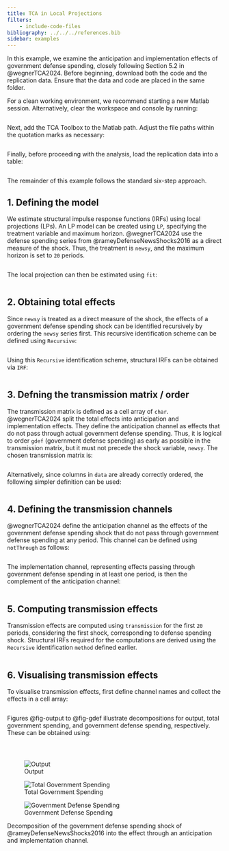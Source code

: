 ```yaml
---
title: TCA in Local Projections
filters: 
    - include-code-files
bibliography: ../../../references.bib
sidebar: examples
---
```


In this example, we examine the anticipation and implementation effects of government defense spending, closely following Section 5.2 in @wegnerTCA2024. Before beginning, download both the code and the replication data. Ensure that the data and code are placed in the same folder.

For a clean working environment, we recommend starting a new Matlab session. Alternatively, clear the workspace and console by running:

```.matlab
```

Next, add the TCA Toolbox to the Matlab path. Adjust the file paths within the quotation marks as necessary:

```.matlab
```

Finally, before proceeding with the analysis, load the replication data into a table:

```.matlab
```

The remainder of this example follows the standard six-step approach.

## 1. Defining the model

We estimate structural impulse response functions (IRFs) using local projections (LPs). An LP model can be created using `LP`, specifying the treatment variable and maximum horizon. @wegnerTCA2024 use the defense spending series from @rameyDefenseNewsShocks2016 as a direct measure of the shock. Thus, the treatment is `newsy`, and the maximum horizon is set to `20` periods.

```.matlab
```

The local projection can then be estimated using `fit`: 

```.matlab
```

## 2. Obtaining total effects

Since `newsy` is treated as a direct measure of the shock, the effects of a government defense spending shock can be identified recursively by ordering the `newsy` series first. This recursive identification scheme can be defined using `Recursive`:

```.matlab
```

Using this `Recursive` identification scheme, structural IRFs can be obtained via `IRF`:

```.matlab
```

## 3. Defning the transmission matrix / order

The transmission matrix is defined as a cell array of `char`. @wegnerTCA2024 split the total effects into anticipation and implementation effects. They define the anticipation channel as effects that do not pass through actual government defense spending. Thus, it is logical to order `gdef` (government defense spending) as early as possible in the transmission matrix, but it must not precede the shock variable, `newsy`. The chosen transmission matrix is:

```.matlab
```

Alternatively, since columns in `data` are already correctly ordered, the following simpler definition can be used:

```.matlab
```

## 4. Defining the transmission channels

@wegnerTCA2024 define the anticipation channel as the effects of the government defense spending shock that do not pass through government defense spending at any period. This channel can be defined using `notThrough` as follows:

```.matlab
```

The implementation channel, representing effects passing through government defense spending in at least one period, is then the complement of the anticipation channel:

```.matlab
```

## 5. Computing transmission effects

Transmission effects are computed using `transmission` for the first `20` periods, considering the first shock, corresponding to defense spending shock. Structural IRFs required for the computations are derived using the `Recursive` identification `method` defined earlier.

```.matlab
```

## 6. Visualising transmission effects

To visualise transmission effects, first define channel names and collect the effects in a cell array:

```.matlab
```

Figures @fig-output to @fig-gdef illustrate decompositions for output, total government spending, and government defense spending, respectively. These can be obtained using:

```.matlab
```

```.matlab
```

```.matlab
```

:::{.column-page}
:::{#fig-decomposition layout-ncol=3} 

![Output](./output.png){#fig-output}

![Total Government Spending](./gov.png){#fig-gov}

![Government Defense Spending](./gdef.png){#fig-gdef}

Decomposition of the government defense spending shock of @rameyDefenseNewsShocks2016 into the effect through an anticipation and implementation channel. 
:::
:::
